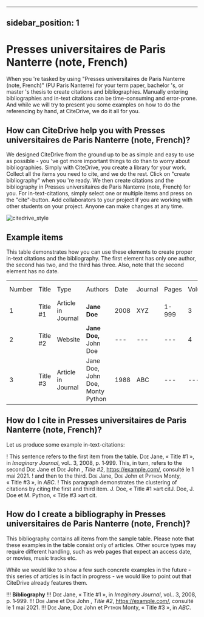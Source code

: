 
---
sidebar_position: 1
---

# Presses universitaires de Paris Nanterre (note, French)

When you 're tasked by using "Presses universitaires de Paris Nanterre (note, French)" (PU Paris Nanterre) for your term paper, bachelor 's, or master 's thesis to create citations and bibliographies.
Manually entering bibliographies and in-text citations can be time-consuming and error-prone. And while we will try to present you some examples on how to do the referencing by hand, at CiteDrive, we do it all for you.

<!---
## About  Presses universitaires de Paris Nanterre (note, French)

* Title: Presses universitaires de Paris Nanterre (note, French)
* Short Title (Id): PU Paris Nanterre)
* Authors: Presses universitaires de Paris Nanterre (note, French)
* Download: Presses universitaires de Paris Nanterre (note, French)
 --->

## How can CiteDrive help you with Presses universitaires de Paris Nanterre (note, French)?

We designed CiteDrive from the ground up to be as simple and easy to use as possible - you 've got more important things to do than to worry about bibliographies. Simply with CiteDrive, you create a library for your work. Collect all the items you need to cite, and we do the rest. Click on "create bibliography" when you 're ready. We then create citations and the bibliography in Presses universitaires de Paris Nanterre (note, French) for you. For in-text-citations, simply select one or multiple items and press on the "cite"-button. Add collaborators to your project if you are working with other students on your project. Anyone can make changes at any time.


![citedrive_style](images/presses-universitaires-de-paris-nanterre-note-french.svg "Choose Presses universitaires de Paris Nanterre (note, French) in the CiteDrive App")


## Example items

This table demonstrates how you can use these elements to create proper in-text citations and the bibliography. The first element has only one author, the second has two, and the third has three. Also, note that the second element has no date.


<table>
  <tr>
   <td>Number
   </td>
   <td>Title
   </td>
   <td>Type
   </td>
   <td>Authors
   </td>
   <td>Date
   </td>
   <td>Journal
   </td>
   <td>Pages
   </td>
   <td>Volume
   </td>
   <td>Issue
   </td>
   <td>Access Date
   </td>
  </tr>
  <tr>
   <td>1
   </td>
   <td>Title #1
   </td>
   <td>Article in Journal
   </td>
   <td><strong>Jane Doe</strong>
   </td>
   <td>2008
   </td>
   <td>XYZ
   </td>
   <td>1-999
   </td>
   <td>3
   </td>
   <td>2
   </td>
   <td>--
   </td>
  </tr>
  <tr>
   <td>
2
   </td>
   <td>Title #2
   </td>
   <td>Website
   </td>
   <td><strong>Jane Doe, </strong>John Doe
   </td>
   <td>---
   </td>
   <td>---
   </td>
   <td>---
   </td>
   <td>4
   </td>
   <td>---
   </td>
   <td>2020-05-01
   </td>
  </tr>
  <tr>
   <td>3
   </td>
   <td>Title #3
   </td>
   <td>Article in Journal
   </td>
   <td>Jane Doe, John Doe, Monty Python
   </td>
   <td>1988
   </td>
   <td>ABC
   </td>
   <td>---
   </td>
   <td>---
   </td>
   <td>16
   </td>
   <td>---
   </td>
  </tr>
</table>



## How do I cite in  Presses universitaires de Paris Nanterre (note, French)?

Let us produce some example in-text-citations:

! This sentence refers to the first item from the table. <span style="font-variant:small-caps;">Doe</span> Jane, « Title #1 », in <i>Imaginary Journal</i>, vol.. 3, 2008, p. 1‑999. This, in turn, refers to the second <span style="font-variant:small-caps;">Doe</span> Jane et <span style="font-variant:small-caps;">Doe</span> John , <i>Title #2</i>, https://example.com/,  consulté le  1 mai 2021.
! and then to the third.  <span style="font-variant:small-caps;">Doe</span> Jane, <span style="font-variant:small-caps;">Doe</span> John et <span style="font-variant:small-caps;">Python</span> Monty, « Title #3 », in <i>ABC</i>.
! This paragraph demonstrates the clustering of citations by citing the first and third item. J. Doe, « Title #1 »art citJ. Doe, J. Doe et M. Python, « Title #3 »art cit.



## How do I create a bibliography in Presses universitaires de Paris Nanterre (note, French)?

This bibliography contains all items from the sample table. Please note that these examples in the table consist only of articles. Other source types may require different handling, such as web pages that expect an access date, or movies, music tracks etc.

While we would like to show a few such concrete examples in the future - this series of articles is in fact in progress - we would like to point out that CiteDrive already features them.


!!! **Bibliography**
!!! <span style="font-variant:small-caps;">Doe</span> Jane, « Title #1 », in <i>Imaginary Journal</i>, vol.. 3, 2008, p. 1‑999.
!!! <span style="font-variant:small-caps;">Doe</span> Jane et <span style="font-variant:small-caps;">Doe</span> John , <i>Title #2</i>, https://example.com/,  consulté le  1 mai 2021.
!!! <span style="font-variant:small-caps;">Doe</span> Jane, <span style="font-variant:small-caps;">Doe</span> John et <span style="font-variant:small-caps;">Python</span> Monty, « Title #3 », in <i>ABC</i>.


```
        
